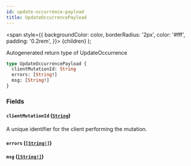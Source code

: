 ```yaml
---
id: update-occurrence-payload
title: UpdateOccurrencePayload
---
```


<span
style={{
      backgroundColor: color,
      borderRadius: '2px',
      color: '#fff',
      padding: '0.2rem',
    }}>
{children}
</span>
);

Autogenerated return type of UpdateOccurrence

```graphql
type UpdateOccurrencePayload {
  clientMutationId: String
  errors: [String!]
  msg: [String!]
}
```

### Fields

#### `clientMutationId` ([`String`](/api/graphql/documentation/scalars/string))

A unique identifier for the client performing the mutation.

#### `errors` ([`[String!]`](/api/graphql/documentation/scalars/string))

#### `msg` ([`[String!]`](/api/graphql/documentation/scalars/string))
